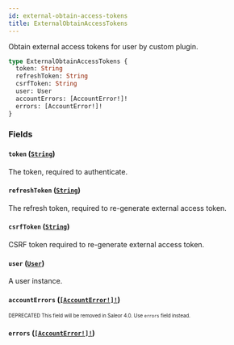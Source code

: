 ```yaml
---
id: external-obtain-access-tokens
title: ExternalObtainAccessTokens
---
```


Obtain external access tokens for user by custom plugin.

```graphql
type ExternalObtainAccessTokens {
  token: String
  refreshToken: String
  csrfToken: String
  user: User
  accountErrors: [AccountError!]!
  errors: [AccountError!]!
}
```

### Fields

#### `token` ([`String`](/developer/api-reference/scalars/string.mdx))

The token, required to authenticate.

#### `refreshToken` ([`String`](/developer/api-reference/scalars/string.mdx))

The refresh token, required to re-generate external access token.

#### `csrfToken` ([`String`](/developer/api-reference/scalars/string.mdx))

CSRF token required to re-generate external access token.

#### `user` ([`User`](/developer/api-reference/objects/user.mdx))

A user instance.

#### `accountErrors` ([`[AccountError!]!`](/developer/api-reference/objects/account-error.mdx))

<sub><sup><span className="deprecatedTag">DEPRECATED</span> This field will be removed in Saleor 4.0. Use `errors` field instead.</sup></sub>

#### `errors` ([`[AccountError!]!`](/developer/api-reference/objects/account-error.mdx))
